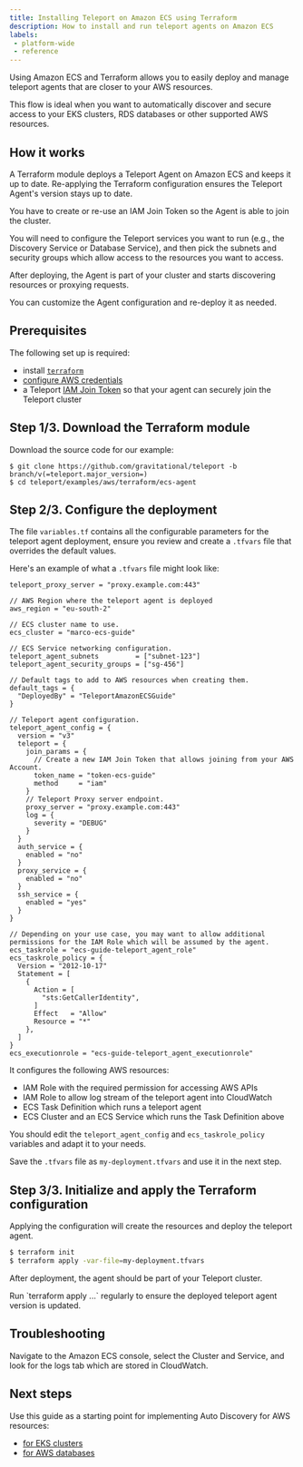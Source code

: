 ```yaml
---
title: Installing Teleport on Amazon ECS using Terraform
description: How to install and run teleport agents on Amazon ECS
labels:
 - platform-wide
 - reference
---
```


Using Amazon ECS and Terraform allows you to easily deploy and manage teleport agents that are closer to your AWS resources.

This flow is ideal when you want to automatically discover and secure access to your EKS clusters, RDS databases or other supported AWS resources.

## How it works
A Terraform module deploys a Teleport Agent on Amazon ECS and keeps it up to date.
Re-applying the Terraform configuration ensures the Teleport Agent's version stays up to date.

You have to create or re-use an IAM Join Token so the Agent is able to join the cluster.

You will need to configure the Teleport services you want to run (e.g., the Discovery Service or Database Service), and then pick the subnets and security groups which allow access to the resources you want to access.

After deploying, the Agent is part of your cluster and starts discovering resources or proxying requests.

You can customize the Agent configuration and re-deploy it as needed.

## Prerequisites
The following set up is required:
- install [`terraform`](https://developer.hashicorp.com/terraform/install)
- [configure AWS credentials](https://registry.terraform.io/providers/hashicorp/aws/latest/docs#authentication-and-configuration)
- a Teleport [IAM Join Token](../reference/deployment/join-methods.mdx#aws-iam-role-iam) so that your agent can securely join the Teleport cluster

## Step 1/3. Download the Terraform module

Download the source code for our example:
```code
$ git clone https://github.com/gravitational/teleport -b branch/v(=teleport.major_version=)
$ cd teleport/examples/aws/terraform/ecs-agent
```

## Step 2/3. Configure the deployment
The file `variables.tf` contains all the configurable parameters for the teleport agent deployment, ensure you review and create a `.tfvars` file that overrides the default values.

Here's an example of what a `.tfvars` file might look like:
```hcl
teleport_proxy_server = "proxy.example.com:443"

// AWS Region where the teleport agent is deployed
aws_region = "eu-south-2"

// ECS cluster name to use.
ecs_cluster = "marco-ecs-guide"

// ECS Service networking configuration.
teleport_agent_subnets         = ["subnet-123"]
teleport_agent_security_groups = ["sg-456"]

// Default tags to add to AWS resources when creating them.
default_tags = {
  "DeployedBy" = "TeleportAmazonECSGuide"
}

// Teleport agent configuration.
teleport_agent_config = {
  version = "v3"
  teleport = {
    join_params = {
      // Create a new IAM Join Token that allows joining from your AWS Account.
      token_name = "token-ecs-guide"
      method     = "iam"
    }
    // Teleport Proxy server endpoint.
    proxy_server = "proxy.example.com:443"
    log = {
      severity = "DEBUG"
    }
  }
  auth_service = {
    enabled = "no"
  }
  proxy_service = {
    enabled = "no"
  }
  ssh_service = {
    enabled = "yes"
  }
}

// Depending on your use case, you may want to allow additional permissions for the IAM Role which will be assumed by the agent.
ecs_taskrole = "ecs-guide-teleport_agent_role"
ecs_taskrole_policy = {
  Version = "2012-10-17"
  Statement = [
    {
      Action = [
        "sts:GetCallerIdentity",
      ]
      Effect   = "Allow"
      Resource = "*"
    },
  ]
}
ecs_executionrole = "ecs-guide-teleport_agent_executionrole"
```

It configures the following AWS resources:
- IAM Role with the required permission for accessing AWS APIs
- IAM Role to allow log stream of the teleport agent into CloudWatch
- ECS Task Definition which runs a teleport agent
- ECS Cluster and an ECS Service which runs the Task Definition above

You should edit the `teleport_agent_config` and `ecs_taskrole_policy` variables and adapt it to your needs.

Save the `.tfvars` file as `my-deployment.tfvars` and use it in the next step.

## Step 3/3. Initialize and apply the Terraform configuration
Applying the configuration will create the resources and deploy the teleport agent.

```bash
$ terraform init
$ terraform apply -var-file=my-deployment.tfvars
```

After deployment, the agent should be part of your Teleport cluster.

<Admonition type="note" title="Keep your agent up to date">
  Run `terraform apply ...` regularly to ensure the deployed teleport agent version is updated.
</Admonition>

## Troubleshooting

Navigate to the Amazon ECS console, select the Cluster and Service, and look for the logs tab which are stored in CloudWatch.

## Next steps
Use this guide as a starting point for implementing Auto Discovery for AWS resources:
- [for EKS clusters](../enroll-resources/auto-discovery/kubernetes/aws.mdx)
- [for AWS databases](../enroll-resources/database-access/enroll-aws-databases/enroll-aws-databases.mdx)
